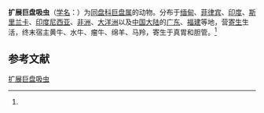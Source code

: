 {{Speciesbox
| name = 扩展巨盘吸虫
| status = 
| status_system = 
| image = 
| genus = Gigantocotyle
| species = explanatum
| authority = (Creplin, 1847)<ref name='id9973'>{{cite web| url =http://www.bioinfo.cn/db05/BjdwSpecies.php?action=view&id=9973| title =扩展巨盘吸虫| work =《中国动物物种编目数据库》| publisher =中国科学院微生物研究所| author =中国科学院动物研究所| accessdate =2009-04-16| deadurl =yes| archiveurl =https://web.archive.org/web/20160305055753/http://www.bioinfo.cn/db05/BjdwSpecies.php?action=view&id=9973| archivedate =2016-03-05}}</ref>
}}

'''扩展巨盘吸虫'''（[[学名|学名]]：{{lang|la|''Gigantocotyle explanatum''}}）为[[同盘科|同盘科]][[巨盘属|巨盘属]]的动物。分布于[[缅甸|缅甸]]、[[菲律宾|菲律宾]]、[[印度|印度]]、[[斯里兰卡|斯里兰卡]]、[[印度尼西亚|印度尼西亚]]、[[非洲|非洲]]、[[大洋洲|大洋洲]]以及[[中国大陆|中国大陆]]的[[广东|广东]]、[[福建|福建]]等地，营[[寄生|寄生]]生活，终末宿主黄牛、水牛、瘤牛、绵羊、马羚，寄生于真胃和胆管。<ref name='id9973'/>

== 参考文献 ==
{{reflist}}

{{Wikispecies|Gigantocotyle explanatum}}

[[Category:巨盘属|扩展巨盘吸虫]]


{{吸虫小作品}}